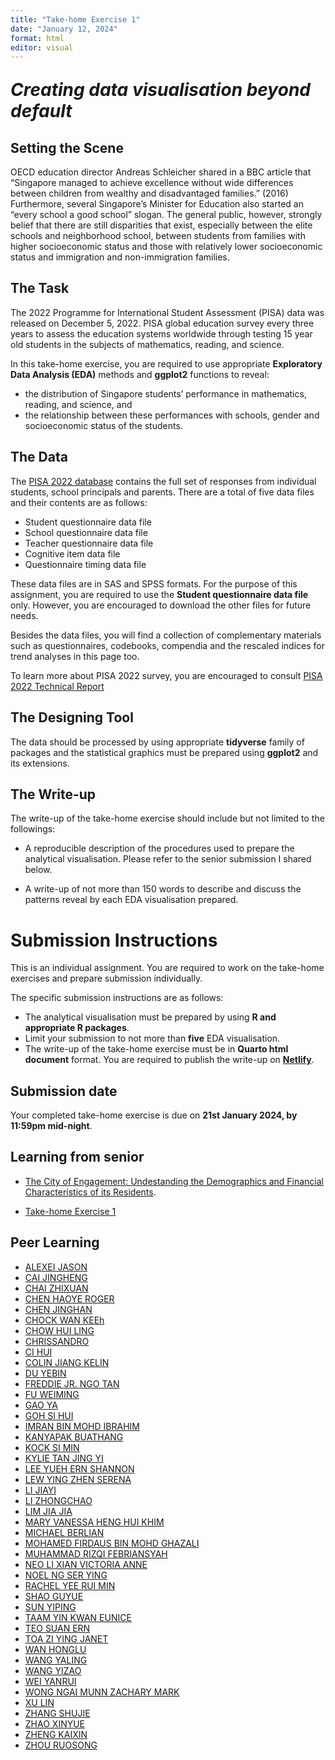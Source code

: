 ```yaml
---
title: "Take-home Exercise 1"
date: "January 12, 2024"
format: html
editor: visual
---
```


::: {style="font-size: 200%;"}
***Creating data visualisation beyond default***
:::

## Setting the Scene

OECD education director Andreas Schleicher shared in a BBC article that “Singapore managed to achieve excellence without wide differences between children from wealthy and disadvantaged families.” (2016) Furthermore, several Singapore’s Minister for Education also started an “every school a good school” slogan. The general public, however, strongly belief that there are still disparities that exist, especially between the elite schools and neighborhood school, between students from families with higher socioeconomic status and those with relatively lower socioeconomic status and immigration and non-immigration families.

## The Task

The 2022 Programme for International Student Assessment (PISA) data was released on December 5, 2022. PISA global education survey every three years to assess the education systems worldwide through testing 15 year old students in the subjects of mathematics, reading, and science.

In this take-home exercise, you are required to use appropriate **Exploratory Data Analysis (EDA)** methods and **ggplot2** functions to reveal:

-   the distribution of Singapore students' performance in mathematics, reading, and science, and
-   the relationship between these performances with schools, gender and socioeconomic status of the students.

## The Data

The [PISA 2022 database](https://www.oecd.org/pisa/data/2022database/) contains the full set of responses from individual students, school principals and parents. There are a total of five data files and their contents are as follows:

-   Student questionnaire data file
-   School questionnaire data file
-   Teacher questionnaire data file
-   Cognitive item data file
-   Questionnaire timing data file

These data files are in SAS and SPSS formats. For the purpose of this assignment, you are required to use the **Student questionnaire data file** only. However, you are encouraged to download the other files for future needs.

Besides the data files, you will find a collection of complementary materials such as questionnaires, codebooks, compendia and the rescaled indices for trend analyses in this page too.

To learn more about PISA 2022 survey, you are encouraged to consult [PISA 2022 Technical Report](https://www.oecd.org/pisa/data/pisa2022technicalreport/)

## The Designing Tool

The data should be processed by using appropriate **tidyverse** family of packages and the statistical graphics must be prepared using **ggplot2** and its extensions.

## The Write-up

The write-up of the take-home exercise should include but not limited to the followings:

-   A reproducible description of the procedures used to prepare the analytical visualisation. Please refer to the senior submission I shared below.

-   A write-up of not more than 150 words to describe and discuss the patterns reveal by each EDA visualisation prepared.

# Submission Instructions

This is an individual assignment. You are required to work on the take-home exercises and prepare submission individually.

::: callout-important
The specific submission instructions are as follows:

-   The analytical visualisation must be prepared by using **R and appropriate R packages**.
-   Limit your submission to not more than **five** EDA visualisation.
-   The write-up of the take-home exercise must be in **Quarto html document** format. You are required to publish the write-up on [**Netlify**](https://www.netlify.com/).
:::

## Submission date

Your completed take-home exercise is due on **21st January 2024, by 11:59pm mid-night**.

## Learning from senior

-   [The City of Engagement: Undestanding the Demographics and Financial Characteristics of its Residents](https://cosmic-boon.netlify.app/take-home_ex/take-home_ex01/take-home_ex1).

-   [Take-home Exercise 1](https://isss608-ay2023-haileycsy.netlify.app/take-home_ex/take-home_ex01/take-home_ex01)

## Peer Learning

-   [ALEXEI JASON](https://isss608-ajason.netlify.app/take-home_ex/take-home_ex01/take-home_ex01)
-   [CAI JINGHENG](https://isss608cjh.netlify.app/take-home_ex/take-home_ex01/take-home_ex01)
-   [CHAI ZHIXUAN](https://czx-isss608.netlify.app/take_home_ex/take_home_ex01/take_home_ex01)
-   [CHEN HAOYE ROGER](https://isss608rogerchen.netlify.app/take-home_ex/take-home_ex01/take-home_ex01)
-   [CHEN JINGHAN](https://isss608-jinghan.netlify.app/take-home_ex/take-home_ex1/take-home_ex1)
-   [CHOCK WAN KEEh](https://chockwk-visual-analytics.netlify.app/exercises/th1/th1)
-   [CHOW HUI LING](https://isss608-chl-coursework.netlify.app/take-home_ex/take-home_ex01/take-home_ex01)
-   [CHRISSANDRO](https://isss608-chrixus.netlify.app/take-home_ex/take-home_ex01/take-home_ex01)
-   [CI HUI](https://isss608-hci.netlify.app/take-home_ex/take-home_ex01/take-home_ex01)
-   [COLIN JIANG KELIN](https://isss608-ay2324-janterm.netlify.app/take-home_ex/take-home_ex01/take-home_ex01)
-   [DU YEBIN]()
-   [FREDDIE JR. NGO TAN](https://isss608-ay2023-24t2-ftj72.netlify.app/take-home_ex/take-home_ex01/take-home_ex01)
-   [FU WEIMING](https://isss608-ay2023-24t2-wm.netlify.app/take-home_ex/take-home_ex01/take-home_ex01)
-   [GAO YA](https://isss608-ay2024-gaoya.netlify.app/take-home_ex/take-home_ex01/take-home_ex01)
-   [GOH SI HUI](https://gsh-vaa.netlify.app/take-home_ex/take-home_ex01/take-home_ex01)
-   [IMRAN BIN MOHD IBRAHIM](https://imranmi-isss608-jan24.netlify.app/take-home-ex/take-home-ex1a/take-home_ex1a)
-   [KANYAPAK BUATHANG](https://kbuathang-isss608-vaa.netlify.app/take-home_ex/take-home_ex1/take-home_ex1)
-   [KOCK SI MIN](https://isss608-ksm.netlify.app/take-home_ex/take-home_ex1/take-home_ex1)
-   [KYLIE TAN JING YI](https://akalestale.netlify.app/take-home_ex/take-home_ex01/take-home_ex01)\
-   [LEE YUEH ERN SHANNON](https://isss608-shannon.netlify.app/take-home_ex/take-home_ex01/take-home_ex01)
-   [LEW YING ZHEN SERENA](https://isss608-spacebun.netlify.app/take-home_ex/take-home_ex1/take-home_ex1)
-   [LI JIAYI](https://isss608-24jan-jiayili.netlify.app/take-home_ex/take-home_ex01/take-home_ex01)
-   [LI ZHONGCHAO](https://isss608-ay2024t2-lzc.netlify.app/take-home_ex/take-home_ex1)
-   [LIM JIA JIA](https://jiajialim-isss608.netlify.app/take-home_ex/take-home_ex1/take-home_ex1)
-   [MARY VANESSA HENG HUI KHIM](https://isss608-vaa-mvheng.netlify.app/take-home_ex/take-home_ex01/take-home_ex01)
-   [MICHAEL BERLIAN](https://isss608-mb.netlify.app/take-home_ex/take-home_ex1/take-home_ex1)
-   [MOHAMED FIRDAUS BIN MOHD GHAZALI](https://isss608-ay2324-vaa.netlify.app/take-home_exercises/take-home_ex01/take-home_exercise01)
-   [MUHAMMAD RIZQI FEBRIANSYAH](https://isss608-ay2024-rizfebriansyah.netlify.app/take-home_ex/take-home_ex01/take-home_ex01)
-   [NEO LI XIAN VICTORIA ANNE](https://iss608-vaa-victorianeo.netlify.app/take-home_ex/take-home_ex01/take-home_ex01)
-   [NOEL NG SER YING](https://isss608-noelng.netlify.app/take_home_ex/take_home_ex01/take_home_ex01)
-   [RACHEL YEE RUI MIN](https://isss608-rachyrm.netlify.app/take-home_ex/take-home_ex01/take-home_ex01)
-   [SHAO GUYUE](https://isss608-2023-2024-sgy.netlify.app/take-home_ex/take-home_ex01/take-home_exercise01)
-   [SUN YIPING](https://isss608-mitbsunyp.netlify.app/take-home_ex/take-home_ex01/take-home_ex01)
-   [TAAM YIN KWAN EUNICE](https://eunicet608.netlify.app/take_home_exercise/take_home_ex01/take_home_ex01)\
-   [TEO SUAN ERN](https://isss608-ay2024-suanern.netlify.app/take-home_ex/take-home_ex01/take-home_ex01)
-   [TOA ZI YING JANET](https://janettoaisss608.netlify.app/take-home_ex/take-home_ex01/take-home_ex01)
-   [WAN HONGLU](https://whlmitbisss608.netlify.app/take-home_ex/take-home_ex01/take-home_ex01)
-   [WANG YALING](https://isss608-vaa-wyaling.netlify.app/take-home_ex/take-home_ex01/take-home_ex01)
-   [WANG YIZAO](https://isss608-y1zaowang.netlify.app/take_home_ex1)
-   [WEI YANRUI](https://wyr-isss608.netlify.app/take-home_ex/take-home_ex01/take-home_ex01)
-   [WONG NGAI MUNN ZACHARY MARK](https://isss608-ay2023-24t1-zach.netlify.app/take-home_ex/take-home_ex01/take-home_ex01)
-   [XU LIN](https://isss608-xulin.netlify.app/take%20home%20exercise%201/take%20home%20exercise%201.html)
-   [ZHANG SHUJIE](https://isss608-ay2023-suzyzsj.netlify.app/take-home_ex/take-home_ex01/take-home_ex01)
-   [ZHAO XINYUE](https://isss608-ay2023-24t2.netlify.app/take-home_ex/take-home_ex01/take-home_ex01)
-   [ZHENG KAIXIN](https://isss608-kaixin.netlify.app/take-home_ex/take-home_ex01/take-home_ex01)
-   [ZHOU RUOSONG](https://isss608-ay2022-2023t4.netlify.app/take-home_ex/take-home_ex01/take-home_ex01)
